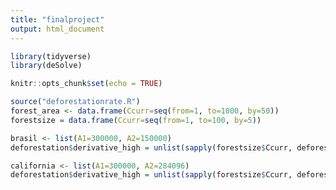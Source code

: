 ```yaml
---
title: "finalproject"
output: html_document
---
```


```r
library(tidyverse)
library(deSolve)

knitr::opts_chunk$set(echo = TRUE)
```


```r
source("deforestationrate.R")
forest_area <- data.frame(Ccurr=seq(from=1, to=1000, by=50))
forestsize = data.frame(Ccurr=seq(from=1, to=100, by=5))

brasil <- list(A1=300000, A2=150000)
deforestation$derivative_high = unlist(sapply(forestsize$Ccurr, deforestationrate, area=brasil, time=NULL))

california <- list(A1=300000, A2=284096)
deforestation$derivative_high = unlist(sapply(forestsize$Ccurr, deforestationrate, area=california, time=NULL))


```

